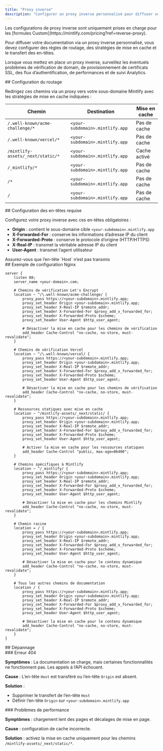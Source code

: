 ```yaml
---
title: "Proxy inverse"
description: "Configurer un proxy inverse personnalisé pour diffuser votre documentation"
---
```


<Note>
  Les configurations de proxy inverse sont uniquement prises en charge pour les [formules Custom](https://mintlify.com/pricing?ref=reverse-proxy).
</Note>

Pour diffuser votre documentation via un proxy inverse personnalisé, vous devez configurer des règles de routage, des stratégies de mise en cache et le transfert des en-têtes.

Lorsque vous mettez en place un proxy inverse, surveillez les éventuels problèmes de vérification de domain, de provisionnement de certificats SSL, des flux d’authentification, de performances et de suivi Analytics.

<div id="routing-configuration">
  ## Configuration du routage
</div>

Redirigez ces chemins via un proxy vers votre sous-domaine Mintlify avec les stratégies de mise en cache indiquées :

| Chemin | Destination | Mise en cache |
|------|-------------|---------|
| `/.well-known/acme-challenge/*` | `<your-subdomain>.mintlify.app` | Pas de cache |
| `/.well-known/vercel/*` | `<your-subdomain>.mintlify.app` | Pas de cache |
| `/mintlify-assets/_next/static/*` | `<your-subdomain>.mintlify.app` | Cache activé |
| `/_mintlify/*` | `<your-subdomain>.mintlify.app` | Pas de cache |
| `/*` | `<your-subdomain>.mintlify.app` | Pas de cache |
| `/` | `<your-subdomain>.mintlify.app` | Pas de cache |

<div id="required-header-configuration">
  ## Configuration des en-têtes requise
</div>

Configurez votre proxy inverse avec ces en-têtes obligatoires :

- **Origin** : contient le sous-domaine cible `<your-subdomain>.mintlify.app`
- **X-Forwarded-For** : conserve les informations d’adresse IP du client
- **X-Forwarded-Proto** : conserve le protocole d’origine (HTTP/HTTPS)
- **X-Real-IP** : transmet la véritable adresse IP du client
- **User-Agent** : transmet l’agent utilisateur

<Warning>
  Assurez-vous que l’en-tête `Host` n’est pas transmis
</Warning>

<div id="example-nginx-configuration">
  ## Exemple de configuration Nginx
</div>

```nginx
server {
    listen 80;
    server_name <your-domain>.com;

    # Chemins de vérification Let's Encrypt
    location ~ ^/\.well-known/acme-challenge/ {
        proxy_pass https://<your-subdomain>.mintlify.app;
        proxy_set_header Origin <your-subdomain>.mintlify.app;
        proxy_set_header X-Real-IP $remote_addr;
        proxy_set_header X-Forwarded-For $proxy_add_x_forwarded_for;
        proxy_set_header X-Forwarded-Proto $scheme;
        proxy_set_header User-Agent $http_user_agent;

        # Désactiver la mise en cache pour les chemins de vérification
        add_header Cache-Control "no-cache, no-store, must-revalidate";
    }

    # Chemins de vérification Vercel
    location ~ ^/\.well-known/vercel/ {
        proxy_pass https://<your-subdomain>.mintlify.app;
        proxy_set_header Origin <your-subdomain>.mintlify.app;
        proxy_set_header X-Real-IP $remote_addr;
        proxy_set_header X-Forwarded-For $proxy_add_x_forwarded_for;
        proxy_set_header X-Forwarded-Proto $scheme;
        proxy_set_header User-Agent $http_user_agent;

        # Désactiver la mise en cache pour les chemins de vérification
        add_header Cache-Control "no-cache, no-store, must-revalidate";
    }

    # Ressources statiques avec mise en cache
    location ~ ^/mintlify-assets/_next/static/ {
        proxy_pass https://<your-subdomain>.mintlify.app;
        proxy_set_header Origin <your-subdomain>.mintlify.app;
        proxy_set_header X-Real-IP $remote_addr;
        proxy_set_header X-Forwarded-For $proxy_add_x_forwarded_for;
        proxy_set_header X-Forwarded-Proto $scheme;
        proxy_set_header User-Agent $http_user_agent;

        # Activer la mise en cache pour les ressources statiques
        add_header Cache-Control "public, max-age=86400";
    }

    # Chemins spécifiques à Mintlify
    location ~ ^/_mintlify/ {
        proxy_pass https://<your-subdomain>.mintlify.app;
        proxy_set_header Origin <your-subdomain>.mintlify.app;
        proxy_set_header X-Real-IP $remote_addr;
        proxy_set_header X-Forwarded-For $proxy_add_x_forwarded_for;
        proxy_set_header X-Forwarded-Proto $scheme;
        proxy_set_header User-Agent $http_user_agent;

        # Désactiver la mise en cache pour les chemins Mintlify
        add_header Cache-Control "no-cache, no-store, must-revalidate";
    }

    # Chemin racine
    location = / {
        proxy_pass https://<your-subdomain>.mintlify.app;
        proxy_set_header Origin <your-subdomain>.mintlify.app;
        proxy_set_header X-Real-IP $remote_addr;
        proxy_set_header X-Forwarded-For $proxy_add_x_forwarded_for;
        proxy_set_header X-Forwarded-Proto $scheme;
        proxy_set_header User-Agent $http_user_agent;

        # Désactiver la mise en cache pour le contenu dynamique
        add_header Cache-Control "no-cache, no-store, must-revalidate";
    }

    # Tous les autres chemins de documentation
    location / {
        proxy_pass https://<your-subdomain>.mintlify.app;
        proxy_set_header Origin <your-subdomain>.mintlify.app;
        proxy_set_header X-Real-IP $remote_addr;
        proxy_set_header X-Forwarded-For $proxy_add_x_forwarded_for;
        proxy_set_header X-Forwarded-Proto $scheme;
        proxy_set_header User-Agent $http_user_agent;

        # Désactiver la mise en cache pour le contenu dynamique
        add_header Cache-Control "no-cache, no-store, must-revalidate";
    }
}
```


<div id="troubleshooting">
  ## Dépannage
</div>

<div id="404-error">
  ### Erreur 404
</div>

**Symptômes** : La documentation se charge, mais certaines fonctionnalités ne fonctionnent pas. Les appels à l’API échouent.

**Cause** : L’en-tête `Host` est transféré ou l’en-tête `Origin` est absent.

**Solution** :

- Supprimer le transfert de l’en-tête `Host`
- Définir l’en-tête `Origin` sur `<your-subdomain>.mintlify.app`

<div id="performance-issues">
  ### Problèmes de performance
</div>

**Symptômes** : chargement lent des pages et décalages de mise en page.

**Cause** : configuration de cache incorrecte.

**Solution** : activez la mise en cache uniquement pour les chemins `/mintlify-assets/_next/static/*`.